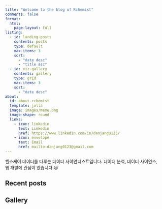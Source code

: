 ```yaml
---
title: "Welcome to the blog of Rchemist"
comments: false
format:
  html:
    page-layout: full
listing: 
  - id: landing-posts
    contents: posts
    type: default
    max-items: 3
    sort:
      - "date desc"
      - "title asc"
  - id: viz-gallery
    contents: gallery
    type: grid
    max-items: 3
    sort:
      - "date desc"
about:
  id: about-rchemist
  template: jolla
  image: images/meme.png
  image-shape: round
  links: 
    - icon: linkedin
      text: Linkedin
      href: https://www.linkedin.com/in/danjang0123/
    - icon: envelope
      text: Email
      href: mailto:danjang0123@gmail.com
---
```


::: {#about-rchemist}
헬스케어 데이터를 다루는 데이터 사이언티스트입니다. 데이터 분석, 데이터 사이언스, 웹 개발에 관심이 있습니다.😃
:::

:::::{.grid}
::::{.g-col-12 .g-col-md-6}
## Recent posts

:::{#landing-posts}
:::
::::
::::{.g-col-12 .g-col-md-6}
## Gallery

:::{#viz-gallery}
:::
::::
:::::